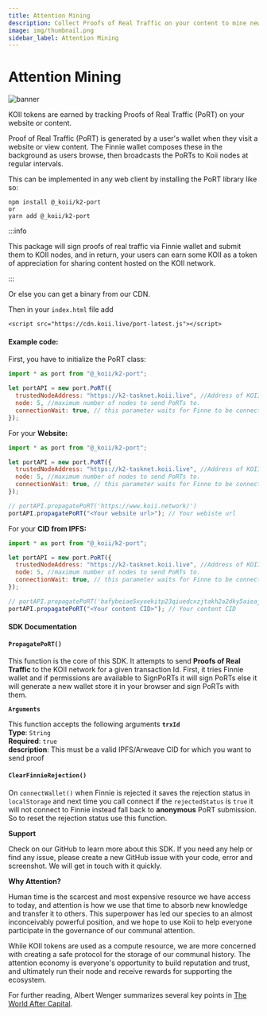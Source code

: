 ```yaml
---
title: Attention Mining
description: Collect Proofs of Real Traffic on your content to mine new KOII tokens each day!
image: img/thumbnail.png
sidebar_label: Attention Mining
---
```



# Attention Mining

![banner](./img/Attention%20Mining.svg)

<Description
  text="Collect Proofs of Real Traffic on your content to mine new KOII tokens each
  day!"
/>

KOII tokens are earned by tracking Proofs of Real Traffic (PoRT) on your website or content.

Proof of Real Traffic (PoRT) is generated by a user's wallet when they visit a website or view content. The Finnie wallet composes these in the background as users browse, then broadcasts the PoRTs to Koii nodes at regular intervals.&#x20;

This can be implemented in any web client by installing the PoRT library like so:

```
npm install @_koii/k2-port
or
yarn add @_koii/k2-port
```

:::info

This package will sign proofs of real traffic via Finnie wallet and submit them to KOII nodes, and in return, your users can earn some KOII as a token of appreciation for sharing content hosted on the KOII network.

:::

Or else you can get a binary from our CDN.

Then in your `index.html` file add

`<script src="https://cdn.koii.live/port-latest.js"></script>`

#### Example code:

First, you have to initialize the PoRT class:

```jsx
import * as port from "@_koii/k2-port";

let portAPI = new port.PoRT({
  trustedNodeAddress: "https://k2-tasknet.koii.live", //Address of KOII mainnet
  node: 5, //maximum number of nodes to send PoRTs to.
  connectionWait: true, // this parameter waits for Finne to be connected
});
```

For your **Website:**

```jsx
import * as port from "@_koii/k2-port";

let portAPI = new port.PoRT({
  trustedNodeAddress: "https://k2-tasknet.koii.live", //Address of KOII mainnet
  node: 5, //maximum number of nodes to send PoRTs to.
  connectionWait: true, // this parameter waits for Finne to be connected
});

// portAPI.propagatePoRT('https://www.koii.network/')
portAPI.propagatePoRT("<Your website url>"); // Your webiste url
```

For your **CID from IPFS:**

```jsx
import * as port from "@_koii/k2-port";

let portAPI = new port.PoRT({
  trustedNodeAddress: "https://k2-tasknet.koii.live", //Address of KOII mainnet
  node: 5, //maximum number of nodes to send PoRTs to.
  connectionWait: true, // this parameter waits for Finne to be connected
});

// portAPI.propagatePoRT('bafybeiae5xyoekitp23qiuedcxzjtakh2a2dky5aieajp7qsnwdanvqjri')
portAPI.propagatePoRT("<Your content CID>"); // Your content CID
```

#### SDK Documentation

#### **`PropagatePoRT()`**

This function is the core of this SDK. It attempts to send **Proofs of Real Traffic** to the KOII network for a given transaction Id. First, it tries Finnie wallet and if permissions are available to SignPoRTs it will sign PoRTs else it will generate a new wallet store it in your browser and sign PoRTs with them.

**`Arguments`**

This function accepts the following arguments **`trxId`**<br/>
**Type**: `String`<br />
**Required**: `true`<br />
**description**: This must be a valid IPFS/Arweave CID for which you want to send proof

#### **`ClearFinnieRejection()`**

On `connectWallet()` when Finnie is rejected it saves the rejection status in `localStorage` and next time you call connect if the `rejectedStatus` is `true` it will not connect to Finnie instead fall back to **anonymous** PoRT submission. So to reset the rejection status use this function.

**Support**

Check on our GitHub to learn more about this SDK. If you need any help or find any issue, please create a new GitHub issue with your code, error and screenshot. We will get in touch with it quickly.

**Why Attention?**

Human time is the scarcest and most expensive resource we have access to today, and attention is how we use that time to absorb new knowledge and transfer it to others. This superpower has led our species to an almost inconceivably powerful position, and we hope to use Koii to help everyone participate in the governance of our communal attention.&#x20;

While KOII tokens are used as a compute resource, we are more concerned with creating a safe protocol for the storage of our communal history. The attention economy is everyone's opportunity to build reputation and trust, and ultimately run their node and receive rewards for supporting the ecosystem.

For further reading, Albert Wenger summarizes several key points in [The World After Capital](https://worldaftercapital.org/).&#x20;
